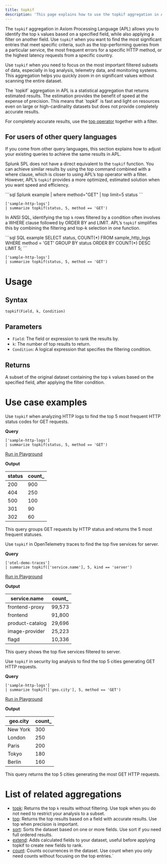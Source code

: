 ```yaml
---
title: topkif
description: 'This page explains how to use the topkif aggregation in APL.'
---
```


The `topkif` aggregation in Axiom Processing Language (APL) allows you to identify the top `k` values based on a specified field, while also applying a filter on another field. Use `topkif` when you want to find the most significant entries that meet specific criteria, such as the top-performing queries from a particular service, the most frequent errors for a specific HTTP method, or the highest latency requests from a specific country.

Use `topkif` when you need to focus on the most important filtered subsets of data, especially in log analysis, telemetry data, and monitoring systems. This aggregation helps you quickly zoom in on significant values without scanning the entire dataset.

<Note>
The `topkif` aggregation in APL is a statistical aggregation that returns estimated results. The estimation provides the benefit of speed at the expense of precision. This means that `topkif` is fast and light on resources even on large or high-cardinality datasets but does not provide completely accurate results.

For completely accurate results, use the [top operator](/apl/tabular-operators/top-operator) together with a filter.
</Note>

## For users of other query languages

If you come from other query languages, this section explains how to adjust your existing queries to achieve the same results in APL.

<AccordionGroup>
<Accordion title="Splunk SPL users">

Splunk SPL does not have a direct equivalent to the `topkif` function. You can achieve similar results by using the top command combined with a where clause, which is closer to using APL’s top operator with a filter. However, APL’s `topkif` provides a more optimized, estimated solution when you want speed and efficiency.

<CodeGroup>
```sql Splunk example
| where method="GET" | top limit=5 status
```

```kusto APL equivalent
['sample-http-logs']
| summarize topkif(status, 5, method == 'GET')
```
</CodeGroup>

</Accordion>
<Accordion title="ANSI SQL users">

In ANSI SQL, identifying the top `k` rows filtered by a condition often involves a WHERE clause followed by ORDER BY and LIMIT. APL’s `topkif` simplifies this by combining the filtering and top-k selection in one function.

<CodeGroup>
```sql SQL example
SELECT status, COUNT(*)
FROM sample_http_logs
WHERE method = 'GET'
GROUP BY status
ORDER BY COUNT(*) DESC
LIMIT 5;
```

```kusto APL equivalent
['sample-http-logs']
| summarize topkif(status, 5, method == 'GET')
```
</CodeGroup>

</Accordion>
</AccordionGroup>

# Usage

## Syntax

```kusto
topkif(Field, k, Condition)
```

## Parameters

- `Field`: The field or expression to rank the results by.
- `k`: The number of top results to return.
- `Condition`: A logical expression that specifies the filtering condition.

## Returns

A subset of the original dataset containing the top `k` values based on the specified field, after applying the filter condition.

# Use case examples

<Tabs>
<Tab title="Log analysis">

Use `topkif` when analyzing HTTP logs to find the top 5 most frequent HTTP status codes for GET requests.

**Query**

```kusto
['sample-http-logs']
| summarize topkif(status, 5, method == 'GET')
```

[Run in Playground](https://play.axiom.co/axiom-play-qf1k/query?initForm=%7B%22apl%22%3A%22%5B'sample-http-logs'%5D%20%7C%20summarize%20topkif(status%2C%205%2C%20method%20%3D%3D%20'GET')%22%7D)

**Output**

| status | count_ |
|--------|--------|
| 200    | 900    |
| 404    | 250    |
| 500    | 100    |
| 301    | 90     |
| 302    | 60     |

This query groups GET requests by HTTP status and returns the 5 most frequent statuses.

</Tab>
<Tab title="OpenTelemetry traces">

Use `topkif` in OpenTelemetry traces to find the top five services for server.

**Query**

```kusto
['otel-demo-traces']
| summarize topkif(['service.name'], 5, kind == 'server')
```

[Run in Playground](https://play.axiom.co/axiom-play-qf1k/query?initForm=%7B%22apl%22%3A%22%5B'otel-demo-traces'%5D%20%7C%20summarize%20topkif(%5B'service.name'%5D%2C%205%2C%20kind%20%3D%3D%20'server')%22%7D)

**Output**

| service.name | count_     |
|-------------|------------|
| frontend-proxy         | 99,573 |
| frontend         | 91,800     |
| product-catalog         | 29,696     |
| image-provider         | 25,223  |
| flagd         | 10,336      |

This query shows the top five services filtered to server.

</Tab>
<Tab title="Security logs">

Use `topkif` in security log analysis to find the top 5 cities generating GET HTTP requests.

**Query**

```kusto
['sample-http-logs']
| summarize topkif(['geo.city'], 5, method == 'GET')
```

[Run in Playground](https://play.axiom.co/axiom-play-qf1k/query?initForm=%7B%22apl%22%3A%22%5B'sample-http-logs'%5D%20%7C%20summarize%20topkif(%5B'geo.city'%5D%2C%205%2C%20method%20%3D%3D%20'GET')%22%7D)

**Output**

| geo.city | count_ |
|----------|--------|
| New York | 300    |
| London   | 250    |
| Paris    | 200    |
| Tokyo    | 180    |
| Berlin   | 160    |

This query returns the top 5 cities generating the most GET HTTP requests.

</Tab>
</Tabs>

# List of related aggregations

- [topk](/apl/aggregation-function/topk): Returns the top `k` results without filtering. Use topk when you do not need to restrict your analysis to a subset.
- [top](/apl/tabular-operators/top-operator): Returns the top results based on a field with accurate results. Use top when precision is important.
- [sort](/apl/tabular-operators/sort-operator): Sorts the dataset based on one or more fields. Use sort if you need full ordered results.
- [extend](/apl/tabular-operators/extend-operator): Adds calculated fields to your dataset, useful before applying topkif to create new fields to rank.
- [count](/apl/aggregation-function/count): Counts occurrences in the dataset. Use count when you only need counts without focusing on the top entries.`
